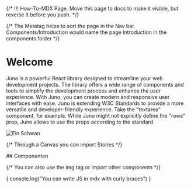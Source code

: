 {/* !!! How-To-MDX Page. Move this page to docs to make it visible, but reverse it before you push. */}



{/* The Metatag helps to sort the page in the Nav bar. Components/Introduction would name the page Introduction in the components folder */}

<Meta title="Example Page" />

# Welcome

Juno is a powerful React library designed to streamline your web development projects. The library offers a wide range of components and tools to simplify the development process and enhance the user experience. With Juno, you can create modern and responsive user interfaces with ease.
Juno is extending W3C Standards to provide a more versatile and developer-friendly experience. Take the "textarea" component, for example. While Juno might not explicitly define the "rows" prop, Juno allows to use the props according to the standard.

<img src={imageUrl} alt="Ein Schwan" />

{/* Through a Canvas you can import Stories */}

<Canvas of={Textarea.WithLabel} />
## Componenten

<div>
  <StyleProvider key="juno-decorator" stylesWrapper="inline">
    <Message text="This is a component. Not a story." variant="warning" />
  </StyleProvider>
</div>

{/* You can also use the img tag or import other components */}

<ColorPalette theme="theme-light" />

{
console.log("You can write JS in mdx with curly braces")
}
